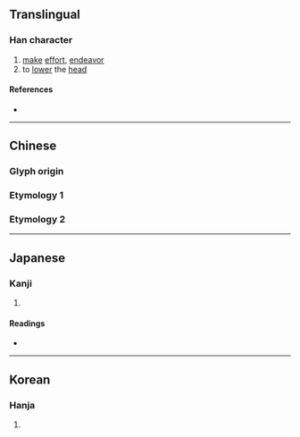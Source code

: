 {{character info/new}}
==Translingual==

===Han character===
{{Han char|rn=9|rad=人|as=07|sn=9|four=27216|canj=ONAU|ids=⿰亻免}}

# [[make]] [[effort]], [[endeavor]]
# to [[lower]] the [[head]]

====References====
* {{Han ref|kx=0105.150|dkj=00700|dj=0222.040|hdz=10164.050|uh=4FDB|ud=20443|bh=CDE9|bd=52713}}

----

==Chinese==
{{zh-forms}}

===Glyph origin===
{{Han etym}}

===Etymology 1===
{{zh-see|俯|v}}
===Etymology 2===
{{zh-see|勉|v}}

----

==Japanese==

===Kanji===
{{ja-kanji|grade=|rs=人07}}

# {{defn|lang=ja|sort=人07}}

====Readings====
* {{ja-readings|on=[[べん]] (ben), [[めん]] (men), [[ふ]] (fu)|kun=[[ふせる]] (fuseru)}}

----

==Korean==

===Hanja===
{{ko-hanja|hangeul=면|rv=myeon|mr=myŏn}}

# {{defn|lang=ko|sort=人07}}